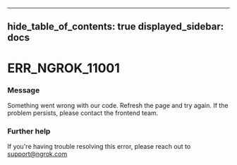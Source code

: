 

---
hide_table_of_contents: true
displayed_sidebar: docs
---


# ERR_NGROK_11001

### Message
Something went wrong with our code. Refresh the page and try again. If the problem persists, please contact the frontend team.

<ErrorDetails />



### Further help
If you're having trouble resolving this error, please reach out to [support@ngrok.com](mailto:support@ngrok.com?subject=Help%20with%20ERR_NGROK_11001)

